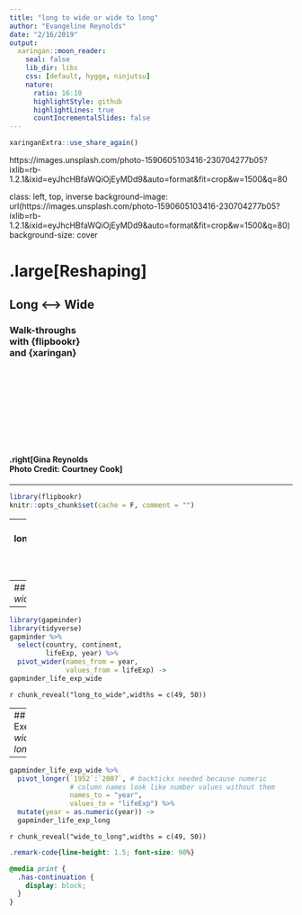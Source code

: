 ```yaml
---
title: "long to wide or wide to long"
author: "Evangeline Reynolds"
date: "2/16/2019"
output:
  xaringan::moon_reader:
    seal: false
    lib_dir: libs
    css: [default, hygge, ninjutsu]
    nature:
      ratio: 16:10
      highlightStyle: github
      highlightLines: true
      countIncrementalSlides: false
---
```


```r
xaringanExtra::use_share_again()
```

https://images.unsplash.com/photo-1590605103416-230704277b05?ixlib=rb-1.2.1&ixid=eyJhcHBfaWQiOjEyMDd9&auto=format&fit=crop&w=1500&q=80


class: left, top, inverse
background-image: url(https://images.unsplash.com/photo-1590605103416-230704277b05?ixlib=rb-1.2.1&ixid=eyJhcHBfaWQiOjEyMDd9&auto=format&fit=crop&w=1500&q=80)
background-size: cover

# .large[Reshaping]
##  Long <--> Wide 
### Walk-throughs <br>with {flipbookr}<br>and {xaringan}

<br>
<br>
<br>
<br>
<br>
<br>
<br>
<br>


#### .right[Gina Reynolds<br>Photo Credit: Courtney Cook]


---

```r
library(flipbookr)
knitr::opts_chunk$set(cache = F, comment = "")
```

---
name: longtowideandback
## Exercise: *spread data, gather data*

Sometimes, we need to transform the shape of our data.  The wide form of data is an efficient way to store data - especially time-series data.  However, we often need data in a long for for data analysis, so shape transformations are important.  



---
## Exercise: *long to wide*

---

```r
library(gapminder)
library(tidyverse)
gapminder %>% 
  select(country, continent, 
         lifeExp, year) %>% 
  pivot_wider(names_from = year, 
              values_from = lifeExp) ->
gapminder_life_exp_wide 
```


`r chunk_reveal("long_to_wide",widths = c(49, 50))`

---
## Exercise: *wide to long*

---


```r
gapminder_life_exp_wide %>% 
  pivot_longer(`1952`:`2007`, # backticks needed because numeric
               # column names look like number values without them
               names_to = "year", 
               values_to = "lifeExp") %>% 
  mutate(year = as.numeric(year)) ->
  gapminder_life_exp_long 
```


`r chunk_reveal("wide_to_long",widths = c(49, 50))`

```css

.remark-code{line-height: 1.5; font-size: 90%}

@media print {
  .has-continuation {
    display: block;
  }
}
```







